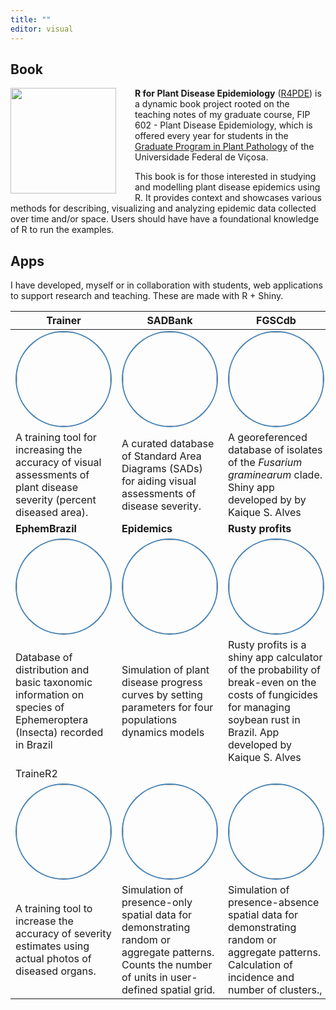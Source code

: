 ```yaml
---
title: ""
editor: visual
---
```


## Book

[![](figs/r4pde.png){style="float: left; margin-right: 30px" width="169"}](https://r4pde.netlify.app/)**R for Plant Disease Epidemiology** ([R4PDE](https://r4pde.netlify.app/)) is a dynamic book project rooted on the teaching notes of my graduate course, FIP 602 - Plant Disease Epidemiology, which is offered every year for students in the [Graduate Program in Plant Pathology](http://www.dfp.ufv.br/grad/) of the Universidade Federal de Viçosa.

This book is for those interested in studying and modelling plant disease epidemics using R. It provides context and showcases various methods for describing, visualizing and analyzing epidemic data collected over time and/or space. Users should have have a foundational knowledge of R to run the examples.

## Apps

I have developed, myself or in collaboration with students, web applications to support research and teaching. These are made with R + Shiny.

| Trainer                                                                                                                                           | SADBank                                                                                                                                           | FGSCdb                                                                                                                                                                    |
|------------------------|------------------------|------------------------|
| [![](figs/app_trainer.png){style="border-radius: 50%; border: 2px solid steelblue" width="150"}](https://edelponte.shinyapps.io/trainer)          | [![](figs/app_sadbank.png){style="border-radius: 50%; border: 2px solid steelblue" width="150"}](https://edelponte.shinyapps.io/sadbank)          | [![](figs/app_fgscdb.png){style="border-radius: 50%; border: 2px solid steelblue" width="150"}](https://edelponte.shinyapps.io/fgscdb)                                    |
| A training tool for increasing the accuracy of visual assessments of plant disease severity (percent diseased area).                              | A curated database of Standard Area Diagrams (SADs) for aiding visual assessments of disease severity.                                            | A georeferenced database of isolates of the *Fusarium graminearum* clade. Shiny app developed by by Kaique S. Alves                                                       |
| **EphemBrazil**                                                                                                                                   | **Epidemics**                                                                                                                                     | **Rusty profits**                                                                                                                                                         |
| [![](figs/app_ephembrazil.png){style="border-radius: 50%; border: 2px solid steelblue" width="150"}](https://edelponte.shinyapps.io/ephembrazil/) | [![](figs/app_epidemics.png){style="border-radius: 50%; border: 2px solid steelblue" width="150"}](https://edelponte.shinyapps.io/epidemics)      | [![](figs/app_rusty.png){style="border-radius: 50%; border: 2px solid steelblue" width="150"}](https://alvesks.shinyapps.io/rusty-profits/)                               |
| Database of distribution and basic taxonomic information on species of Ephemeroptera (Insecta) recorded in Brazil                                 | Simulation of plant disease progress curves by setting parameters for four populations dynamics models                                            | Rusty profits is a shiny app calculator of the probability of break-even on the costs of fungicides for managing soybean rust in Brazil. App developed by Kaique S. Alves |
| TraineR2                                                                                                                                          |                                                                                                                                                   |                                                                                                                                                                           |
| [![](figs/app_trainer2.png){style="border-radius: 50%; border: 2px solid steelblue" width="150"}](https://delponte.shinyapps.io/traineR2/)        | [![](figs/app_spatial.png){style="border-radius: 50%;  border: 2px solid steelblue" width="150"}](https://delponte.shinyapps.io/spatial)          | [![](figs/app_spatial2.png){style="border-radius: 50%; border: 2px solid steelblue" width="150"}](https://delponte.shinyapps.io/spatial2/)                                |
| A training tool to increase the accuracy of severity estimates using actual photos of diseased organs.                                            | Simulation of presence-only spatial data for demonstrating random or aggregate patterns. Counts the number of units in user-defined spatial grid. | Simulation of presence-absence spatial data for demonstrating random or aggregate patterns. Calculation of incidence and number of clusters.,                             |
